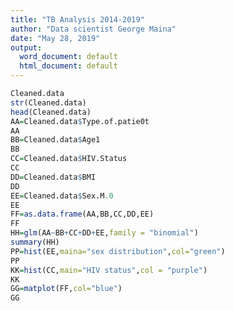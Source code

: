 ```yaml
---
title: "TB Analysis 2014-2019"
author: "Data scientist George Maina"
date: "May 28, 2019"
output:
  word_document: default
  html_document: default
---
```


```r
Cleaned.data
str(Cleaned.data)
head(Cleaned.data)
AA=Cleaned.data$Type.of.patie0t
AA
BB=Cleaned.data$Age1
BB
CC=Cleaned.data$HIV.Status
CC
DD=Cleaned.data$BMI
DD
EE=Cleaned.data$Sex.M.0
EE
FF=as.data.frame(AA,BB,CC,DD,EE)
FF
HH=glm(AA~BB+CC+DD+EE,family = "binomial")
summary(HH)
PP=hist(EE,maina="sex distribution",col="green")
PP
KK=hist(CC,main="HIV status",col = "purple")
KK
GG=matplot(FF,col="blue")
GG


```

